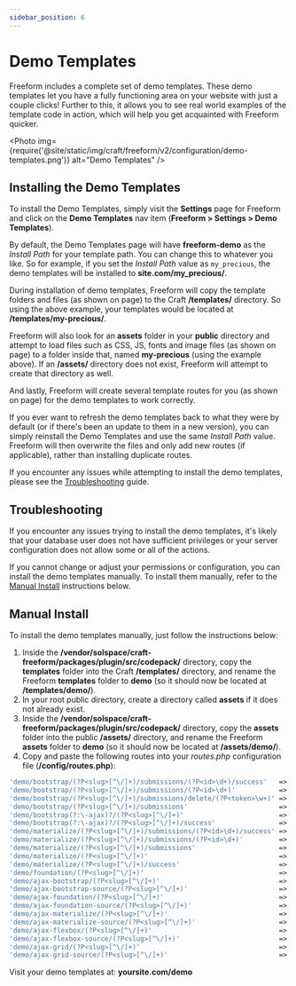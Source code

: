 ```yaml
---
sidebar_position: 6
---
```




# Demo Templates

Freeform includes a complete set of demo templates. These demo templates let you have a fully functioning area on your website with just a couple clicks! Further to this, it allows you to see real world examples of the template code in action, which will help you get acquainted with Freeform quicker.

<Photo
  img={require('@site/static/img/craft/freeform/v2/configuration/demo-templates.png')}
  alt="Demo Templates"
/>

## Installing the Demo Templates

To install the Demo Templates, simply visit the **Settings** page for Freeform and click on the **Demo Templates** nav item (**Freeform > Settings > Demo Templates**).

By default, the Demo Templates page will have **freeform-demo** as the _Install Path_ for your template path. You can change this to whatever you like. So for example, if you set the _Install Path_ value as `my_precious`, the demo templates will be installed to **site.com/my_precious/**.

During installation of demo templates, Freeform will copy the template folders and files (as shown on page) to the Craft **/templates/** directory. So using the above example, your templates would be located at **/templates/my-precious/**.

Freeform will also look for an **assets** folder in your **public** directory and attempt to load files such as CSS, JS, fonts and image files (as shown on page) to a folder inside that, named **my-precious** (using the example above). If an **/assets/** directory does not exist, Freeform will attempt to create that directory as well.

And lastly, Freeform will create several template routes for you (as shown on page) for the demo templates to work correctly.

If you ever want to refresh the demo templates back to what they were by default (or if there's been an update to them in a new version), you can simply reinstall the Demo Templates and use the same _Install Path_ value. Freeform will then overwrite the files and only add new routes (if applicable), rather than installing duplicate routes.

If you encounter any issues while attempting to install the demo templates, please see the [Troubleshooting](#troubleshooting) guide.

## Troubleshooting

If you encounter any issues trying to install the demo templates, it's likely that your database user does not have sufficient privileges or your server configuration does not allow some or all of the actions.

If you cannot change or adjust your permissions or configuration, you can install the demo templates manually. To install them manually, refer to the [Manual Install](#manual-install) instructions below.

## Manual Install

To install the demo templates manually, just follow the instructions below:

1. Inside the **/vendor/solspace/craft-freeform/packages/plugin/src/codepack/** directory, copy the **templates** folder into the Craft **/templates/** directory, and rename the Freeform **templates** folder to **demo** (so it should now be located at **/templates/demo/**).
2. In your root public directory, create a directory called **assets** if it does not already exist.
3. Inside the **/vendor/solspace/craft-freeform/packages/plugin/src/codepack/** directory, copy the **assets** folder into the public **/assets/** directory, and rename the Freeform **assets** folder to **demo** (so it should now be located at **/assets/demo/**).
4. Copy and paste the following routes into your _routes.php_ configuration file (**/config/routes.php**):

```php showLineNumbers
'demo/bootstrap/(?P<slug>[^\/]+)/submissions/(?P<id>\d+)/success'   => 'demo/bootstrap/view_submission',
'demo/bootstrap/(?P<slug>[^\/]+)/submissions/(?P<id>\d+)'           => 'demo/bootstrap/view_submission',
'demo/bootstrap/(?P<slug>[^\/]+)/submissions/delete/(?P<token>\w+)' => 'demo/bootstrap/delete_submission',
'demo/bootstrap/(?P<slug>[^\/]+)/submissions'                       => 'demo/bootstrap/submissions',
'demo/bootstrap(?:\-ajax)?/(?P<slug>[^\/]+)'                        => 'demo/bootstrap/view',
'demo/bootstrap(?:\-ajax)?/(?P<slug>[^\/]+)/success'                => 'demo/bootstrap/view',
'demo/materialize/(?P<slug>[^\/]+)/submissions/(?P<id>\d+)/success' => 'demo/materialize/view_submission',
'demo/materialize/(?P<slug>[^\/]+)/submissions/(?P<id>\d+)'         => 'demo/materialize/view_submission',
'demo/materialize/(?P<slug>[^\/]+)/submissions'                     => 'demo/materialize/submissions',
'demo/materialize/(?P<slug>[^\/]+)'                                 => 'demo/materialize/view',
'demo/materialize/(?P<slug>[^\/]+)/success'                         => 'demo/materialize/view',
'demo/foundation/(?P<slug>[^\/]+)'                                  => 'demo/foundation/view',
'demo/ajax-bootstrap/(?P<slug>[^\/]+)'                              => 'demo/ajax/bootstrap',
'demo/ajax-bootstrap-source/(?P<slug>[^\/]+)'                       => 'demo/ajax/bootstrap-source',
'demo/ajax-foundation/(?P<slug>[^\/]+)'                             => 'demo/ajax/foundation',
'demo/ajax-foundation-source/(?P<slug>[^\/]+)'                      => 'demo/ajax/foundation-source',
'demo/ajax-materialize/(?P<slug>[^\/]+)'                            => 'demo/ajax/materialize',
'demo/ajax-materialize-source/(?P<slug>[^\/]+)'                     => 'demo/ajax/materialize-source',
'demo/ajax-flexbox/(?P<slug>[^\/]+)'                                => 'demo/ajax/flexbox',
'demo/ajax-flexbox-source/(?P<slug>[^\/]+)'                         => 'demo/ajax/flexbox-source',
'demo/ajax-grid/(?P<slug>[^\/]+)'                                   => 'demo/ajax/grid',
'demo/ajax-grid-source/(?P<slug>[^\/]+)'                            => 'demo/ajax/grid-source',
```

Visit your demo templates at: **yoursite.com/demo**
